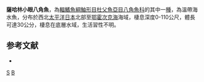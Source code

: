 {{Speciesbox
| taxon = Brachyopsis segaliensis
| binomial_authority = [[Tilesius|Tilesius]], 1809
| image = Brachyopsis segaliensis.jpg
| image_width = 250px
| status = NE
| status_system = IUCN3.1
| synonyms = *''Agonus segaliensis'', <small>Tilesius, 1809</small>
*''Agonus rostratus'', <small>Tilesius, 1813</small>
*''Brachyopsis rostratus'', <small>Tilesius, 1813</small>
*''Agonus laevigatus'', <small>Tilesius, 1813</small>
}}

'''薩哈林小眼八角魚'''，為[[輻鰭魚綱|輻鰭魚綱]][[鮋形目|鮋形目]][[杜父魚亞目|杜父魚亞目]][[八角魚科|八角魚科]]的其中一[[種|種]]，為溫帶海水魚，分布於西北[[太平洋|太平洋]][[日本|日本]]北部至[[鄂霍次克海|鄂霍次克海]]海域，棲息深度0-110公尺，體長可達30公分，棲息在底層水域，生活習性不明。

==参考文献==
*{{FishBase_species|genus=Brachyopsis|species=segaliensis|year=2014|month=5}}

{{魚類小作品}}
{{Taxonbar}}
[[Category:小眼八角魚屬|S]]
[[Category:1809年描述的鱼类|B]]